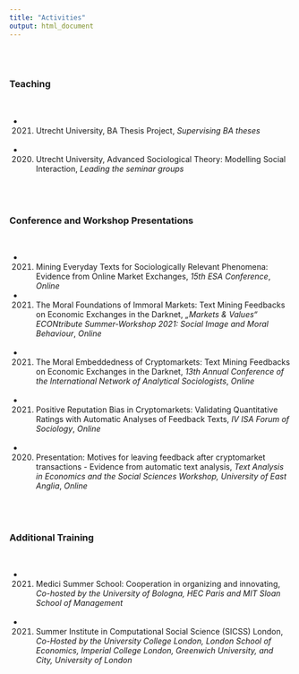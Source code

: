```yaml
---
title: "Activities"
output: html_document
---
```


<br/>
<br/>

### Teaching
<br/>

- 2021. Utrecht University, BA Thesis Project, *Supervising BA theses*
<br/>
<br/>

- 2020. Utrecht University, Advanced Sociological Theory: Modelling Social Interaction, *Leading the seminar groups*  
 <br/>  
 <br/>  



### Conference and Workshop Presentations
<br/>

- 2021. Mining Everyday Texts for Sociologically Relevant Phenomena: Evidence from Online Market Exchanges, *15th ESA Conference*, *Online*
<br/>

- 2021. The Moral Foundations of Immoral Markets: Text Mining Feedbacks on Economic Exchanges in the Darknet, *„Markets & Values“ ECONtribute Summer-Workshop 2021: Social Image and Moral Behaviour*, *Online*  
<br/>

- 2021. The Moral Embeddedness of Cryptomarkets: Text Mining Feedbacks on Economic Exchanges in the Darknet, *13th Annual Conference of the International Network of Analytical Sociologists*, *Online*  
<br/>

- 2021. Positive Reputation Bias in Cryptomarkets: Validating Quantitative Ratings with Automatic Analyses of Feedback Texts, *IV ISA Forum of Sociology*, *Online*  
<br/>

- 2020. Presentation: Motives for leaving feedback after cryptomarket transactions - Evidence from automatic text analysis, *Text Analysis in Economics and the Social Sciences Workshop, University of East Anglia*, *Online*  
 <br/>  
 <br/>  



### Additional Training
<br/>

- 2021. Medici Summer School: Cooperation in organizing and innovating, *Co-hosted by the University of Bologna, HEC Paris and MIT Sloan School of Management*
<br/>
<br/>

- 2021. Summer Institute in Computational Social Science (SICSS) London, *Co-Hosted by the University College London, London School of Economics, Imperial College London, Greenwich University, and City, University of London*